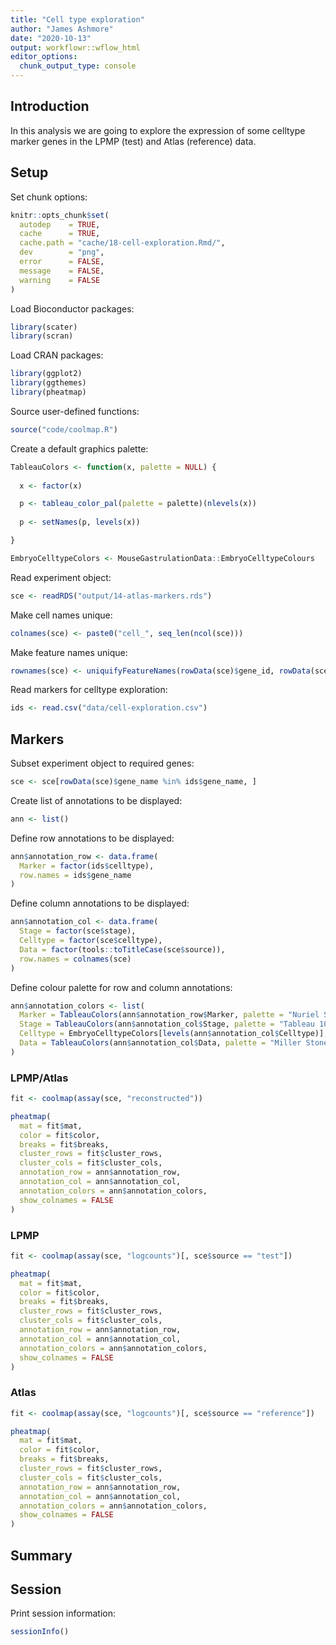 ```yaml
---
title: "Cell type exploration"
author: "James Ashmore"
date: "2020-10-13"
output: workflowr::wflow_html
editor_options:
  chunk_output_type: console
---
```


## Introduction

In this analysis we are going to explore the expression of some celltype marker genes in the LPMP (test) and Atlas (reference) data.

## Setup

Set chunk options:

```r
knitr::opts_chunk$set(
  autodep    = TRUE,
  cache      = TRUE,
  cache.path = "cache/18-cell-exploration.Rmd/",
  dev        = "png",
  error      = FALSE,
  message    = FALSE,
  warning    = FALSE
)
```

Load Bioconductor packages:

```r
library(scater)
library(scran)
```

Load CRAN packages:

```r
library(ggplot2)
library(ggthemes)
library(pheatmap)
```

Source user-defined functions:

```r
source("code/coolmap.R")
```

Create a default graphics palette:

```r
TableauColors <- function(x, palette = NULL) {
  
  x <- factor(x)

  p <- tableau_color_pal(palette = palette)(nlevels(x))
  
  p <- setNames(p, levels(x))

}

EmbryoCelltypeColors <- MouseGastrulationData::EmbryoCelltypeColours
```

Read experiment object:

```r
sce <- readRDS("output/14-atlas-markers.rds")
```

Make cell names unique:

```r
colnames(sce) <- paste0("cell_", seq_len(ncol(sce)))
```

Make feature names unique:

```r
rownames(sce) <- uniquifyFeatureNames(rowData(sce)$gene_id, rowData(sce)$gene_name)
```

Read markers for celltype exploration:

```r
ids <- read.csv("data/cell-exploration.csv")
```

## Markers {.tabset}

Subset experiment object to required genes:

```r
sce <- sce[rowData(sce)$gene_name %in% ids$gene_name, ]
```

Create list of annotations to be displayed:

```r
ann <- list()
```

Define row annotations to be displayed:

```r
ann$annotation_row <- data.frame(
  Marker = factor(ids$celltype),
  row.names = ids$gene_name
)
```

Define column annotations to be displayed:

```r
ann$annotation_col <- data.frame(
  Stage = factor(sce$stage),
  Celltype = factor(sce$celltype),
  Data = factor(tools::toTitleCase(sce$source)),
  row.names = colnames(sce)
)
```

Define colour palette for row and column annotations:

```r
ann$annotation_colors <- list(
  Marker = TableauColors(ann$annotation_row$Marker, palette = "Nuriel Stone"),
  Stage = TableauColors(ann$annotation_col$Stage, palette = "Tableau 10"),
  Celltype = EmbryoCelltypeColors[levels(ann$annotation_col$Celltype)],
  Data = TableauColors(ann$annotation_col$Data, palette = "Miller Stone")
)
```

### LPMP/Atlas

```r
fit <- coolmap(assay(sce, "reconstructed"))

pheatmap(
  mat = fit$mat,
  color = fit$color,
  breaks = fit$breaks,
  cluster_rows = fit$cluster_rows,
  cluster_cols = fit$cluster_cols,
  annotation_row = ann$annotation_row,
  annotation_col = ann$annotation_col,
  annotation_colors = ann$annotation_colors,
  show_colnames = FALSE
)
```

### LPMP

```r
fit <- coolmap(assay(sce, "logcounts")[, sce$source == "test"])

pheatmap(
  mat = fit$mat,
  color = fit$color,
  breaks = fit$breaks,
  cluster_rows = fit$cluster_rows,
  cluster_cols = fit$cluster_cols,
  annotation_row = ann$annotation_row,
  annotation_col = ann$annotation_col,
  annotation_colors = ann$annotation_colors,
  show_colnames = FALSE
)
```

### Atlas

```r
fit <- coolmap(assay(sce, "logcounts")[, sce$source == "reference"])

pheatmap(
  mat = fit$mat,
  color = fit$color,
  breaks = fit$breaks,
  cluster_rows = fit$cluster_rows,
  cluster_cols = fit$cluster_cols,
  annotation_row = ann$annotation_row,
  annotation_col = ann$annotation_col,
  annotation_colors = ann$annotation_colors,
  show_colnames = FALSE
)
```

## Summary

## Session

Print session information:

```r
sessionInfo()
```
